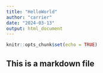 ```yaml
---
title: "HelloWorld"
author: "carrier"
date: "2024-03-13"
output: html_document
---
```


```r
knitr::opts_chunk$set(echo = TRUE)
```

## This is a markdown file